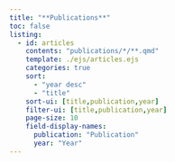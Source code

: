 ```yaml
---
title: "**Publications**"
toc: false
listing:
  - id: articles
    contents: "publications/*/**.qmd"
    template: ./ejs/articles.ejs
    categories: true
    sort:
      - "year desc"
      - "title"
    sort-ui: [title,publication,year]
    filter-ui: [title,publication,year]
    page-size: 10
    field-display-names: 
      publication: "Publication"
      year: "Year"
---
```


:::{#articles}
:::